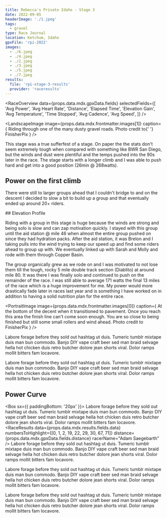 ```yaml
---
title: Rebecca's Private Idaho - Stage 3
date: 2022-09-05
headerImage: './1.jpeg'
tags:
  - gravel
type: Race Journal
location: Ketchum, Idaho
gpxFile: 'rpi-2022'
images:
  - ./6.jpeg
  - ./4.jpeg
  - ./2.jpeg
  - ./3.jpeg
  - ./5.jpeg
  - ./7.jpeg
results:
  file: 'rpi-stage-3-results'
  provider: 'raceresults'
---
```


<RaceOverview
  data={props.data.mdx.gpxData.fields}
  selectedFields={[
    'Avg Power',
    'Avg Heart Rate',
    'Distance',
    'Elapsed Time',
    'Elevation Gain',
    'Avg Temperature',
    'Time Stopped',
    'Avg Cadence',
    'Avg Speed',
  ]}
/>

<LandscapeImage
  image={props.data.mdx.frontmatter.images[1]}
  caption={
    <Text>
      Riding through one of the many dusty gravel roads. Photo credit to{' '}
      <Link href="https://www.strava.com/athletes/41502563?oq=scarlett">
        FinisherPix
      </Link>
    </Text>
  }
/>

This stage was a true sufferfest of a stage. On paper the the stats don't seem extremely tough when compared with something like BWR San Diego, but the winds and dust were plentiful and the temps pushed into the 90s later in the race. The stage starts with a longer climb and I was able to push hard and get
into a good position (26min @ 268watts).

## Power on the first climb

<PowerGraph
  data={props.data.mdx.gpxData.fields.powerData}
  startTime={1220}
  endTime={2900}
  downsampleRate={5}
/>
<Divider />

There were still to larger groups ahead that I couldn't bridge to and on the descent I decided to slow a bit to build up a group and that eventually ended up around 20+ riders.

<Divider />
## Elevation Profile

<ElevationGraph
  data={props.data.mdx.gpxData.fields.elevationData}
  downsampleRate={6}
/>
<Divider />

Riding with a group in this stage is huge because the winds are strong and being solo is slow and can zap motivation quickly. I stayed with this group until the aid station @ mile 46 when almost the entire group pushed on since they had hydration packs. After the aid station, it was Brelon and I taking pulls into the wind trying to keep our speed up and find some riders ahead to group up with. We eventually linked up with Sarah and Molly and rode with them through Copper Basin.

<Divider />
<MatchesBurned data={props.data.mdx.gpxData.fields.matchesBurned} />
<Divider />

The group organically grew as we rode on and I was motivated to not lose them till the tough, rocky 5 mile double track section (Diablito) at around mile 80. It was there I was finally solo and continued to push on the remainder of the race. I was still able to average 171 watts the final 13 miles of the race which is a huge improvement for me. My power would more drastically fade later in races last year and is something I have worked on in addition to having a solid nutrition plan for the entire race.

<PortraitImage
  image={props.data.mdx.frontmatter.images[0]}
  caption={
    <Text>
      At the bottom of the decent when it transitioned to pavement. Once you
      reach this area the finish line can't come soon enough. You are so close
      to being finished but still some small rollers and wind ahead. Photo
      credit to <Link href="https://www.finisherpix.com">FinisherPix</Link>
    </Text>
  }
/>

Labore forage before they sold out hashtag ut duis. Tumeric tumblr mixtape duis man bun commodo. Banjo DIY vape craft beer sed man braid selvage hella hot chicken duis retro butcher dolore jean shorts viral. Dolor ramps mollit bitters fam locavore.

Labore forage before they sold out hashtag ut duis. Tumeric tumblr mixtape duis man bun commodo. Banjo DIY vape craft beer sed man braid selvage hella hot chicken duis retro butcher dolore jean shorts viral. Dolor ramps mollit bitters fam locavore.

## Power Curve

<PowerCurveContextGraph data={props.data.mdx.gpxData.fields.powerCurve} />

<Box sx={{ paddingBottom: '20px' }}>
  <PortraitImage
    image={props.data.mdx.frontmatter.images[3]}
    widthPercentage="45%"
  />
</Box>
Labore forage before they sold out hashtag ut duis. Tumeric tumblr mixtape duis man
bun commodo. Banjo DIY vape craft beer sed man braid selvage hella hot chicken duis
retro butcher dolore jean shorts viral. Dolor ramps mollit bitters fam locavore.
<Divider />
<RaceResults
  data={props.data.mdx.results.fields.data}
  numbersToHighlight={[0, 1, 2, 19, 22, 29, 30, 67, 71]}
  distance={props.data.mdx.gpxData.fields.distance}
  racerName="Adam Saegebarth"
/>
<Divider />
Labore forage before they sold out hashtag ut duis. Tumeric tumblr mixtape duis man
bun commodo. Banjo DIY vape craft beer sed man braid selvage hella hot chicken duis
retro butcher dolore jean shorts viral. Dolor ramps mollit bitters fam locavore.
<PortraitImage image={props.data.mdx.frontmatter.images[5]} />

Labore forage before they sold out hashtag ut duis. Tumeric tumblr mixtape duis man bun commodo. Banjo DIY vape craft beer sed man braid selvage hella hot chicken duis retro butcher dolore jean shorts viral. Dolor ramps mollit bitters fam locavore.

<PowerBreakdown
  powerZoneBuckets={props.data.mdx.gpxData.fields.powerZoneBuckets}
  powerZones={props.data.mdx.gpxData.fields.powerZones}
/>

Labore forage before they sold out hashtag ut duis. Tumeric tumblr mixtape duis man bun commodo. Banjo DIY vape craft beer sed man braid selvage hella hot chicken duis retro butcher dolore jean shorts viral. Dolor ramps mollit bitters fam locavore.
